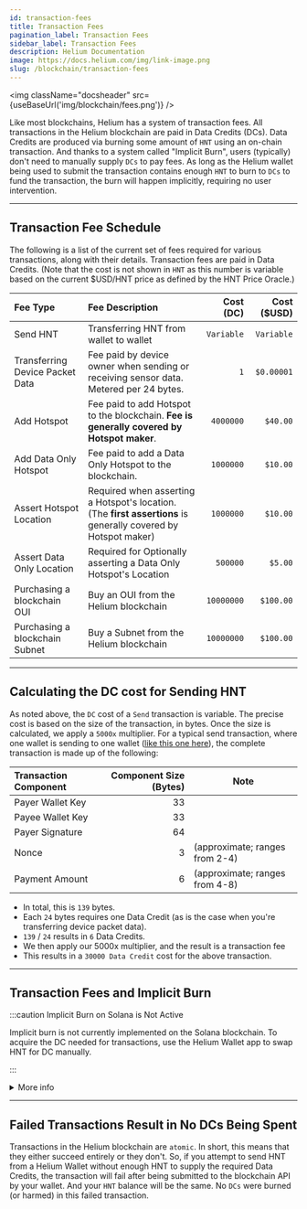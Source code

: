 ```yaml
---
id: transaction-fees
title: Transaction Fees
pagination_label: Transaction Fees
sidebar_label: Transaction Fees
description: Helium Documentation
image: https://docs.helium.com/img/link-image.png
slug: /blockchain/transaction-fees
---
```



<img className="docsheader" src={useBaseUrl('img/blockchain/fees.png')} />

Like most blockchains, Helium has a system of transaction fees. All transactions in the Helium
blockchain are paid in Data Credits (DCs). Data Credits are produced via burning some amount of
`HNT` using an on-chain transaction. And thanks to a system called "Implicit Burn", users
(typically) don't need to manually supply `DCs` to pay fees. As long as the Helium wallet being used
to submit the transaction contains enough `HNT` to burn to `DCs` to fund the transaction, the burn
will happen implicitly, requiring no user intervention.

---

## Transaction Fee Schedule

The following is a list of the current set of fees required for various transactions, along with
their details. Transaction fees are paid in Data Credits. (Note that the cost is not shown in `HNT`
as this number is variable based on the current $USD/HNT price as defined by the HNT Price Oracle.)

| Fee Type                        | Fee Description                                                                                                 | **Cost (DC)** | Cost ($USD) |
| :------------------------------ | :-------------------------------------------------------------------------------------------------------------- | ------------: | ----------: |
| Send HNT                        | Transferring HNT from wallet to wallet                                                                          |    `Variable` |  `Variable` |
| Transferring Device Packet Data | Fee paid by device owner when sending or receiving sensor data. Metered per 24 bytes.                           |           `1` |  `$0.00001` |
| Add Hotspot                     | Fee paid to add Hotspot to the blockchain. **Fee is generally covered by Hotspot maker**.                       |     `4000000` |    `$40.00` |
| Add Data Only Hotspot           | Fee paid to add a Data Only Hotspot to the blockchain.                                                          |     `1000000` |    `$10.00` |
| Assert Hotspot Location         | Required when asserting a Hotspot's location. \(The **first assertions** is generally covered by Hotspot maker\)|     `1000000` |    `$10.00` |
| Assert Data Only Location       | Required for Optionally asserting a Data Only Hotspot's Location                                                |      `500000` |     `$5.00` |
| Purchasing a blockchain OUI     | Buy an OUI from the Helium blockchain                                                                           |    `10000000` |   `$100.00` |
| Purchasing a blockchain Subnet  | Buy a Subnet from the Helium blockchain                                                                         |    `10000000` |   `$100.00` |

---

## Calculating the DC cost for Sending HNT

As noted above, the `DC` cost of a `Send` transaction is variable. The precise cost is based on the
size of the transaction, in bytes. Once the size is calculated, we apply a `5000x` multiplier. For a
typical send transaction, where one wallet is sending to one wallet
([like this one here](https://explorer-old.helium.com/txns/RP8xdjuYsvIAaEuyNvMmlBF7Kc8ShNoURtA1ccgMGpk)),
the complete transaction is made up of the following:

| Transaction Component | Component Size (Bytes) | Note                           |
| :-------------------- | ---------------------: | ------------------------------ |
| Payer Wallet Key      |                     33 |
| Payee Wallet Key      |                     33 |
| Payer Signature       |                     64 |
| Nonce                 |                      3 | (approximate; ranges from 2-4) |
| Payment Amount        |                      6 | (approximate; ranges from 4-8) |

- In total, this is `139` bytes.
- Each `24` bytes requires one Data Credit (as is the case when you're transferring device packet
  data).
- `139` / `24` results in `6` Data Credits.
- We then apply our 5000x multiplier, and the result is a transaction fee
- This results in a `30000 Data Credit` cost for the above transaction.

---

## Transaction Fees and Implicit Burn

:::caution Implicit Burn on Solana is Not Active

Implicit burn is not currently implemented on the Solana blockchain. To acquire the DC needed for
transactions, use the Helium Wallet app to swap HNT for DC manually.

:::

<details>
<summary>More info</summary>

The Helium blockchain uses something called `implicit burn` when paying fees.

**Implicit Burn™**

The term `implicit burn` was coined by Helium PM Coco "cokes" Tang, a recognized innovator in the
blockchain technology and terminology space.

Thanks to Implicit Burn™, if you have enough HNT in your wallet to pay the transaction fee, the
Helium Mobile Wallet (or the Helium Wallet CLI) will calculate the DC cost of your transaction and
the blockchain will automatically burn the precise amount of HNT to supply the required DCs for the
transaction. For example:

- You need to send `10 HNT` from a Helium Wallet that contains `11 HNT`
- The cost for this `send` transaction is `35000 DCs`
- Let's assume the `HNT/$USD` Oracle Price is `$.35` at the time you send the `HNT`. This means that
  you'll need to supply a `1HNT` to fund the `35000 DCs` for this transaction.
- When you send the `10 HNT`, the Helium Wallet automatically supplies the `1 HNT` to be burned into
  `DCs`.
- After the transaction is submitted and processed, your resulting Helium Wallet balance will be
  `0 HNT`.

In the above example, had you attempted to send `10.0001HNT` with only `11 HNT` in your wallet, this
transaction would have failed as burning `.999 HNT` would only result in `34965 DCs`, a mere 35 DCs
short of the `35000` required for a `send` transaction.

</details>

---

## Failed Transactions Result in No DCs Being Spent

Transactions in the Helium blockchain are `atomic`. In short, this means that they either succeed
entirely or they don't. So, if you attempt to send HNT from a Helium Wallet without enough HNT to
supply the required Data Credits, the transaction will fail after being submitted to the blockchain
API by your wallet. And your `HNT` balance will be the same. No `DCs` were burned (or harmed) in
this failed transaction.
